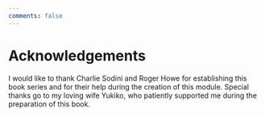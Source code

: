 ```yaml
---
comments: false
---
```


# Acknowledgements {.unnumbered}

I would like to thank Charlie Sodini and Roger
Howe for establishing this book series and for their
help during the creation of this module. Special
thanks go to my loving wife Yukiko, who patiently
supported me during the preparation of this book.
